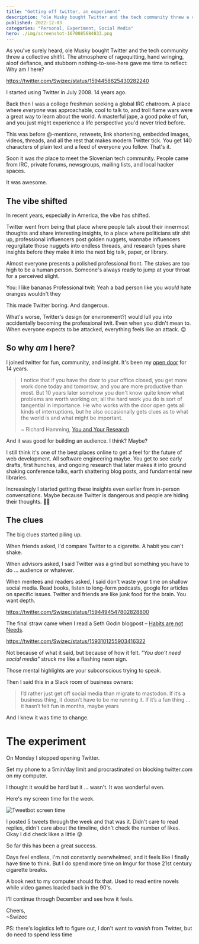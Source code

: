 ```yaml
---
title: "Getting off twitter, an experiment"
description: "ole Musky bought Twitter and the tech community threw a collective shitfit. The atmosphere of ragequitting, hand wringing, and aloof defiance gave me time to reflect: Why am *I* here?"
published: 2022-12-03
categories: "Personal, Experiment, Social Media"
hero: ./img/screenshot-1670085684833.png
---
```


As you've surely heard, ole Musky bought Twitter and the tech community threw a collective shitfit. The atmosphere of ragequitting, hand wringing, aloof defiance, and stubborn nothing-to-see-here gave me time to reflect: Why am _I_ here?

https://twitter.com/Swizec/status/1594458625430282240

I started using Twitter in July 2008. 14 years ago.

Back then I was a college freshman seeking a global IRC chatroom. A place where _everyone_ was approachable, cool to talk to, and troll flame wars were a great way to learn about the world. A masterful jape, a good poke of fun, and you just might experience a life perspective you'd never tried before.

This was before @-mentions, retweets, link shortening, embedded images, videos, threads, and all the rest that makes modern Twitter tick. You get 140 characters of plain text and a feed of everyone you follow. That's it.

Soon it was _the_ place to meet the Slovenian tech community. People came from IRC, private forums, newsgroups, mailing lists, and local hacker spaces.

It was awesome.

## The vibe shifted

In recent years, especially in America, the vibe has shifted.

Twitter went from being that place where people talk about their innermost thoughts and share interesting insights, to a place where politicians stir shit up, professional influencers post golden nuggets, wannabe influencers regurgitate those nuggets into endless threads, and research types share insights before they make it into the next big talk, paper, or library.

Almost everyone presents a polished professional front. The stakes are too high to be a human person. Someone's always ready to jump at your throat for a perceived slight.

You: I like bananas
Professional twit: Yeah a bad person like you _would_ hate oranges wouldn't they

This made Twitter boring. And dangerous.

What's worse, Twitter's design (or environment?) would lull you into accidentally becoming the professional twit. Even when you didn't mean to. When everyone expects to be attacked, everything feels like an attack. 😔

## So why _am_ I here?

I joined twitter for fun, community, and insight. It's been my [open door](https://www.cs.virginia.edu/~robins/YouAndYourResearch.html) for 14 years.

> I notice that if you have the door to your office closed, you get more work done today and tomorrow, and you are more productive than most. But 10 years later somehow you don't know quite know what problems are worth working on; all the hard work you do is sort of tangential in importance. He who works with the door open gets all kinds of interruptions, but he also occasionally gets clues as to what the world is and what might be important.
>
> ~ Richard Hamming, [You and Your Research](https://www.cs.virginia.edu/~robins/YouAndYourResearch.html)

And it was good for building an audience. I think? Maybe?

I still think it's one of the best places online to get a feel for the future of web development. All software engineering maybe. You get to see early drafts, first hunches, and ongoing research that later makes it into ground shaking conference talks, earth shattering blog posts, and fundamental new libraries.

Increasingly I started getting these insights even earlier from in-person conversations. Maybe because Twitter is dangerous and people are hiding their thoughts. 🤷‍♀️

## The clues

The big clues started piling up.

When friends asked, I'd compare Twitter to a cigarette. A habit you can't shake.

When advisors asked, I said Twitter was a grind but something you have to do ... audience or whatever.

When mentees and readers asked, I said don't waste your time on shallow social media. Read books, listen to long-form podcasts, google for articles on specific issues. Twitter and friends are like junk food for the brain. You want depth.

https://twitter.com/Swizec/status/1594494547802828800

The final straw came when I read a Seth Godin blogpost – [Habits are not Needs](https://seths.blog/2022/11/habits-are-not-needs/).

https://twitter.com/Swizec/status/1593101255903416322

Not because of what it said, but because of how it felt. _"You don't need social media"_ struck me like a flashing neon sign.

Those mental highlights are your subconscious trying to speak.

Then I said this in a Slack room of business owners:

> I’d rather just get off social media than migrate to mastodon. If it’s a business thing, it doesn’t have to be me running it. If it’s a fun thing … it hasn’t felt fun in months, maybe years

And I knew it was time to change.

# The experiment

On Monday I stopped opening Twitter.

Set my phone to a 5min/day limit and procrastinated on blocking twitter.com on my computer.

I thought it would be hard but it ... wasn't. It was wonderful even.

Here's my screen time for the week.

![Tweetbot screen time](./img/Tweetbot-screen-timecjg1ia.jpeg)

I posted 5 tweets through the week and that was it. Didn't care to read replies, didn't care about the timeline, didn't check the number of likes. Okay I did check likes a little 😛

So far this has been a great success.

Days feel endless, I'm not constantly overwhelmed, and it feels like I finally have time to think. But I do spend more time on Imgur for those 21st century cigarette breaks.

A book next to my computer should fix that. Used to read entire novels while video games loaded back in the 90's.

I'll continue through December and see how it feels.

Cheers,<br/>
~Swizec

PS: there's logistics left to figure out, I don't want to _vanish_ from Twitter, but do need to spend less time
